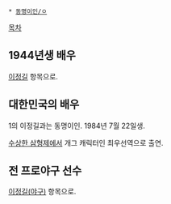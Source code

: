  * [[동명이인/ㅇ]]

[[목차]]
== 1944년생 배우 ==
[[이정길]] 항목으로.

== 대한민국의 배우 ==
1의 이정길과는 동명이인.
1984년 7월 22일생.

[[수상한 삼형제]]에서 개그 캐릭터인 최우선역으로 출연.

== 전 프로야구 선수 ==
[[이정길(야구)]] 항목으로.
